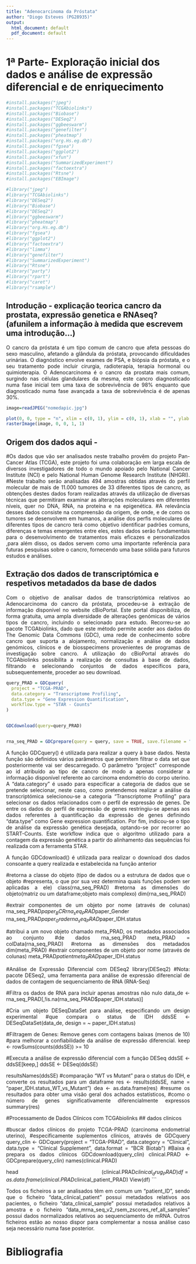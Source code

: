 ---
title: "Adenocarcinoma da Próstata"
author: "Diogo Esteves (PG28935)"
output:
  html_document: default
  pdf_document: default
---
<style>
  p {
    text-align: justify;
  }
</style>

# 1ª Parte- Exploração inicial dos dados e análise de expressão diferencial e de enriquecimento

```{r,echo=FALSE,results='hide', warning = FALSE, message=FALSE, warning = FALSE, message=FALSE}
#install.packages("jpeg")
#install.packages("TCGAbiolinks")
#install.packages("Biobase")
#install.packages("DESeq2")
#install.packages("ggbeeswarm")
#install.packages("genefilter")
#install.packages("pheatmap")
#install.packages("org.Hs.eg.db")
#install.packages("fgsea")
#install.packages("ggplot2")
#install.packages("xfun")
#install.packages("SummarizedExperiment") 
#install.packages("factoextra")
#install.packages("Rtsne")
#install.packages("EBImage")
```

```{r,echo=FALSE,results='hide', warning = FALSE, message=FALSE,warning = FALSE, message=FALSE}
#library("jpeg")
#library("TCGAbiolinks")
#library("DESeq2")
#library("Biobase")
#library("DESeq2")
#library("ggbeeswarm")
#library("pheatmap")
#library("org.Hs.eg.db")
#library("fgsea")
#library("ggplot2")
#library("factoextra")
#library("limma")
#library("genefilter")
#library("SummarizedExperiment")
#library("Rtsne")
#library("party")
#library("rpart")
#library("caret") 
#library("rsample")

```

## Introdução - explicação teorica cancro da prostata, expressão genetica e RNAseq? (afunilem a informação à medida que escrevem uma introdução...)
O cancro da próstata é um tipo comum de cancro que afeta pessoas do sexo masculino, afetando a glândula da próstata, provocando dificuldades urinárias.
O diagnóstico envolve exames de PSA, e biópsia da próstata, e o seu tratamento pode incluir cirurgia, radioterapia, terapia hormonal ou quimioterapia.
O Adenocarcinoma é o cancro da prostata mais comum, surgindo nas células glandulares da mesma, este cancro diagnosticado numa fase inicial tem uma taxa de sobrevivência de 98% enquanto que diagnosticado numa fase avançada a taxa de sobrevivência é de apenas 30%.


```{r,echo=FALSE,results= 'markup', fig.cap= "Fig 1- Exemplo de figura",fig.align='center'}
image=readJPEG("nomedapic.jpg")

plot(0, 0, type = "n", xlim = c(0, 1), ylim = c(0, 1), xlab = "", ylab = "", axes= FALSE)
rasterImage(image, 0, 0, 1, 1)
```
## Origem dos dados aqui -

#Os dados que vão ser analisados neste trabalho provêm do projeto Pan-Cancer Atlas (TCGA), este projeto foi uma colaboração em larga escala de diversos investigadores de todo o mundo apoiado pelo National Cancer Institute (NCI) e pelo National Human Genome Research Institute (NHGRI).
#Neste trabalho serão analisadas 494 amostras obtidas através do perfil molecular de mais de 11.000 tumores de 33 diferentes tipos de cancro, as obtenções destes dados foram realizadas através da utilização de diversas técnicas que permitiram examinar as alterações moleculares em diferentes níveis, quer no DNA, RNA, na proteína e na epigenética.
#A relevância desses dados consiste na compreensão da origem, de onde, e de como os tumores se desenvolvem em humanos, a análise dos perfis moleculares de diferentes tipos de cancro terá como objetivo identificar padrões comuns, diferenças e temas emergentes entre eles, estes dados serão fundamentais para o desenvolvimento de tratamentos mais eficazes e personalizados ,para além disso, os dados servem como uma importante referência para futuras pesquisas sobre o cancro, fornecendo uma base sólida para futuros estudos e análises.

## Extração dos dados de transcriptómica e respetivos metadados da base de dados

Com o objetivo de analisar dados de transcriptómica relativos ao Adenocarcinoma do cancro da próstata, procedeu-se à extração de informação disponível no website cBioPortal. Este portal disponibiliza, de forma gratuita, uma ampla diversidade de alterações genómicas de vários tipos de cancro, incluindo o selecionado para estudo. Recorreu-se ao pacote TCGAbiolinks, dado que este método permite aceder aos dados do The Genomic Data Commons (GDC), uma rede de conhecimento sobre cancro que suporta a alojamento, normalização e análise de dados genómicos, clínicos e de biosspecimens provenientes de programas de investigação sobre cancro. A utilização do cBioPortal através do TCGAbiolinks possibilita a realização de consultas à base de dados, filtrando e selecionando conjuntos de dados específicos para, subsequentemente, proceder ao seu download.

```{r,results= 'markup'}
query_PRAD = GDCquery(
  project = "TCGA-PRAD",
  data.category = "Transcriptome Profiling", 
  data.type = "Gene Expression Quantification",
  workflow.type = "STAR - Counts"
)


GDCdownload(query=query_PRAD)


rna_seq_PRAD = GDCprepare(query = query, save = TRUE, save.filename = "mRNA_TCGA-PRAD.rda")
```

A função GDCquery() é utilizada para realizar a query à base dados. Nesta função são definidos vários parâmetros que permitem filtrar o data set que posteriormente vai ser descarregado. O parâmetro "project" corresponde ao id atribuído ao tipo de cancro de modo a apenas considerar a informação disponível referente ao carcinoma endométrio do corpo uterino. A "data.category" é usado para especificar a categoria de dados que se pretende selecionar, neste caso, como pretendemos realizar a análise da transcriptómica selecionou-se a categoria "Transcriptome Profiling" para selecionar os dados relacionados com o perfil de expressão de genes. De entre os dados do perfil de expressão de genes restringiu-se apenas aos dados referentes à quantificação da expressão de genes definindo "data.type" como Gene expression quantification. Por fim, indicou-se o tipo de análise da expressão genética desejada, optando-se por recorrer ao START-Counts. Este workflow indica que o algoritmo utilizado para a contagem da expressão genética a partir do alinhamento das sequências foi realizada com a ferramenta STAR.

A função GDCdownload() é utilizada para realizar o download dos dados consoante a query realizada e estabelecida na função anterior

#retorna a classe do objeto (tipo de dados ou a estrutura de dados que o objeto 
#representa, o que por sua vez determina quais funções podem ser aplicadas a ele)
class(rna_seq_PRAD)
#retorna as dimensões do objeto(matriz ou um dataframe;objeto mais complexo)
dim(rna_seq_PRAD)

#extrair componentes de um objeto por nome (através de colunas)
rna_seq_PRAD$paper_BCR
rna_seq_PRAD$paper_Gender
rna_seq_PRAD$paper_Grade
rna_seq_PRAD$paper_IDH.status

#atribui a um novo objeto chamado meta_PRAD, os metadados associados ao conjunto 
#de dados rna_seq_PRAD
meta_PRAD = colData(rna_seq_PRAD)
#retorna as dimensões dos metadados 
dim(meta_PRAD)
#extrair componentes de um objeto por nome (através de colunas)
meta_PRAD$patient
meta_PRAD$paper_IDH.status


##################################


#Análise de Expressão Diferencial com DESeq2
library(DESeq2)  #Nota: pacote DESeq2, uma ferramenta para análise de expressão diferencial de dados de contagem de sequenciamento de RNA (RNA-Seq)

#Filtra os dados de RNA para incluir apenas amostras não nulo
data_de <- rna_seq_PRAD[,!is.na(rna_seq_PRAD$paper_IDH.status)]

#Cria um objeto DESeqDataSet para análise, especificando um design experimental 
#que compara o status de IDH
ddsSE <- DESeqDataSet(data_de, design = ~ paper_IDH.status)

#Filtragem de Genes: Remove genes com contagens baixas (menos de 10) 
#para melhorar a confiabilidade da análise de expressão diferencial.
keep <- rowSums(counts(ddsSE)) >= 10

#Executa a análise de expressão diferencial com a função DESeq
ddsSE <- ddsSE[keep,]
ddsSE <- DESeq(ddsSE)

resultsNames(ddsSE)
#comparação "WT vs Mutant" para o status do IDH, e converte os resultados para um dataframe
res <- results(ddsSE, name = "paper_IDH.status_WT_vs_Mutant")
dea <- as.data.frame(res)
#resume os resultados para obter uma visão geral dos achados estatísticos, 
#como o número de genes significativamente diferencialmente expressos
summary(res)


#Processamento de Dados Clínicos com TCGAbiolinks
## dados clinicos

#buscar dados clínicos do projeto TCGA-PRAD (carcinoma endometrial uterino), 
#especificamente suplementos clínicos, através de GDCquery
query_clin <- GDCquery(project = "TCGA-PRAD", 
                       data.category = "Clinical",
                       data.type = "Clinical Supplement", 
                       data.format = "BCR Biotab")
#Baixa e prepara os dados clínicos
GDCdownload(query_clin)
clinical.PRAD <- GDCprepare(query_clin)
names(clinical.PRAD)

head (clinical.PRAD$clinical_drug_PRAD )
df = as.data.frame(clinical.PRAD$clinical_patient_PRAD)
View(df)
```


Todos os ficheiros a ser analisados têm em comum um "patient_ID", sendo que o ficheiro "data_clinical_patient" possui metadados relativos aos pacientes, o ficheiro "data_clinical_sample" possui metadados relativos à amostra e o ficheiro "data_mrna_seq_v2_rsem_zscores_ref_all_samples" possui dados normalizados relativos ao sequenciamento de mRNA. Outros ficheiros estão ao nosso dispor para complementar a nossa análise caso seja necessário numa fase posterior.

# Bibliografia

